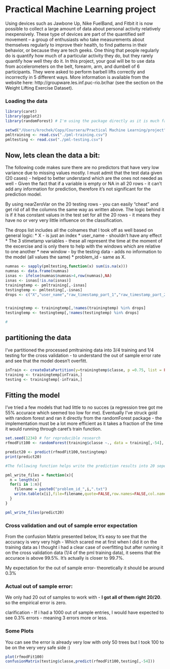 Practical Machine Learning project
========================================================

Using devices such as Jawbone Up, Nike FuelBand, and Fitbit it is now possible to collect a large amount of data about personal activity relatively inexpensively. These type of devices are part of the quantified self movement – a group of enthusiasts who take measurements about themselves regularly to improve their health, to find patterns in their behavior, or because they are tech geeks. One thing that people regularly do is quantify how much of a particular activity they do, but they rarely quantify how well they do it. In this project, your goal will be to use data from accelerometers on the belt, forearm, arm, and dumbell of 6 participants. They were asked to perform barbell lifts correctly and incorrectly in 5 different ways. More information is available from the website here: http://groupware.les.inf.puc-rio.br/har (see the section on the Weight Lifting Exercise Dataset). 

### Loading the data

```r

library(caret)
library(ggplot2)
library(randomForest) # I'm using the package directly as it is much faster than throught caret

setwd("/Users/krochek/Copy/Coursera/Practical Machine Learning/project")
pmltraining <- read.csv("./pml-training.csv")
pmltesting <- read.csv("./pml-testing.csv")
```
## Now, lets clean the data a bit:

The following code makes sure there are no predictors that have very low variance due to missing values mostly. I must admit that the test data given (20 cases) - helped to better understand which are the ones not needed as well - Given the fact that if a variable is empty or NA in all 20 rows - it can't add any information for prediction, therefore it's not significant for the prediction model.

By using nearZeroVar on the 20 testing rows - you can easily "cheat" and get rid of all the columns the same way as written above. The logic behind it is if it has constant values in the test set for all the 20 rows - it means they have no or very very little influence on the classification.

The drops list includes all the colnames that I took off as well based on general logic: 
 * X - is just an index
 * user_name - shouldn't have any effect
 * The 3 stimetamp variables - these all represent the time at the moment of the                                                excercise and is only there to help with the windows which are relative to one another
 * new window - by the testing data - adds no information to the model (all values the same)
 * problem_id - same as X.
 
```r
numnas <- sapply(pmltesting,function(x) sum(is.na(x)))
numnas <- data.frame(numnas)
isnas <- ifelse(numnas$numnas>4,row(numnas),NA)
isnas <- isnas[!is.na(isnas)]
trainingtemp <- pmltraining[,-isnas]
testingtemp <- pmltesting[,-isnas]
drops <- c("X","user_name","raw_timestamp_part_1","raw_timestamp_part_2","cvtd_timestamp","new_window","problem_id")


trainingtemp <- trainingtemp[,!names(trainingtemp) %in% drops]
testingtemp <- testingtemp[,!names(testingtemp) %in% drops]

# 
```

## partitioning the data

 I've partitioned the processed pmltraining data into 3/4 training and 1/4 testing for the cross validation - to understand the out of sample error rate and see that the model doesn't overfitt. 
 
```r
inTrain <- createDataPartition(y=trainingtemp$classe, p =0.75, list = FALSE)
training <- trainingtemp[inTrain,]
testing <- trainingtemp[-inTrain,]

```

## Fitting the model

I've tried a few models that had little to no succes (a regression tree got me  55% accurace which seemed too low for me). Eventually I've struck gold with random forest and ran it directly from the randomForest package - the implementation must be a lot more efficient as it takes a fraction of the time it would running through caret's train function.

```r
set.seed(1234) # for reproducible research
rfmodFit100 <- randomForest(training$classe ~., data = training[,-54], ntree = 100)

predict20 <- predict(rfmodFit100,testingtemp)
print(predict20)

#The following function helps write the prediction results into 20 seperate txt file for the submition of the answers

pml_write_files = function(x){
  n = length(x)
  for(i in 1:n){
    filename = paste0("problem_id_",i,".txt")
    write.table(x[i],file=filename,quote=FALSE,row.names=FALSE,col.names=FALSE)
  }
}

pml_write_files(predict20)


```
### Cross validation and out of sample error expectation

From the confusion Matrix presented below, It's easy to see that the accuracy is very very high - Which scared me at first when I did it on the training data as I thought i had a clear case of overfitting but after running it on the cross validation data (1/4 of the pml training data), it seems that the accurace is above 99.5%. It's actually is closer to 99.7%.

My expectation for the out of sample error- theoretically it should be around 0.3% 

### Actual out of sample error:

We only had 20 out of samples to work with - **I got all of them right 20/20**.
so the empirical error is zero.

clarification - If i had a 1000 out of sample entries, I would have expected to see 0.3% errors - meaning 3 errors more or less.

### Some Plots

You can see the error is already very low with only 50 trees but I took 100 to be on the very very safe side :)


```r
plot(rfmodFit100)
confusionMatrix(testing$classe,predict(rfmodFit100,testing[,-54]))
```
